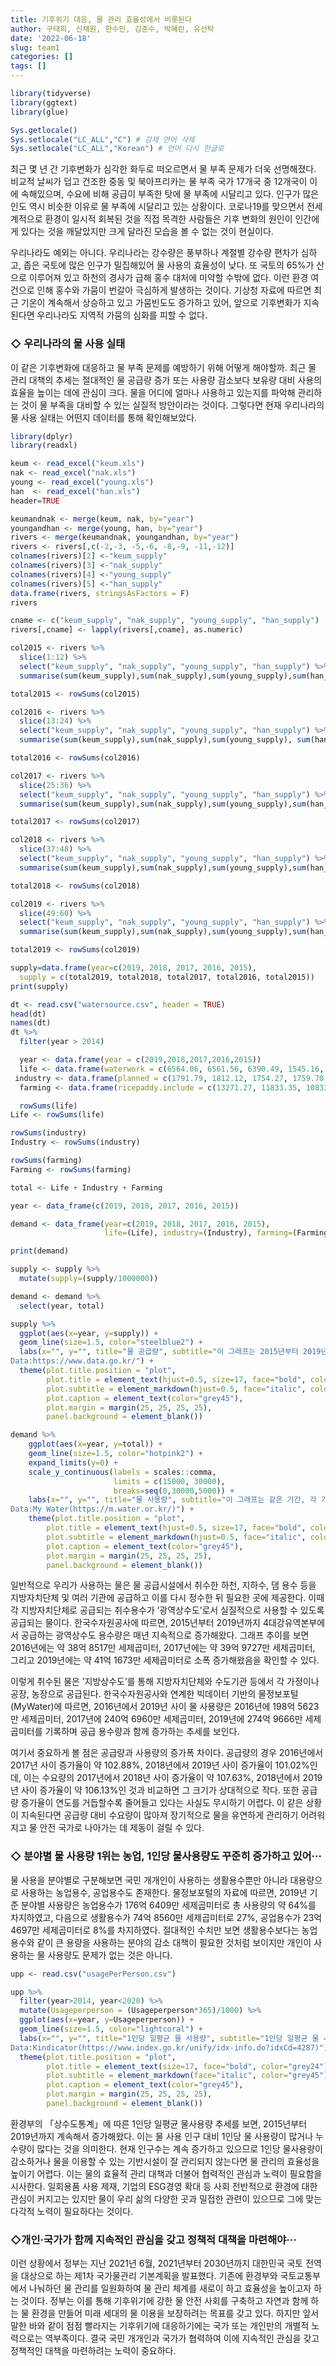 ```yaml
---
title: 기후위기 대응, 물 관리 효율성에서 비롯된다
author: 구태희, 신채원, 한수민, 김준수, 박혜린, 유선탁
date: '2022-06-18'
slug: team1
categories: []
tags: []
---
```



```r
library(tidyverse)
library(ggtext)
library(glue)

Sys.getlocale()
Sys.setlocale("LC_ALL","C") # 강제 언어 삭제
Sys.setlocale("LC_ALL","Korean") # 언어 다시 한글로
```


최근 몇 년 간 기후변화가 심각한 화두로 떠오르면서 물 부족 문제가 더욱 선명해졌다. 비교적 날씨가 덥고 건조한 중동 및 북아프리카는 물 부족 국가 17개국 중 12개국이 이에 속해있으며, 수요에 비해 공급이 부족한 탓에 물 부족에 시달리고 있다. 인구가 많은 인도 역시 비슷한 이유로 물 부족에 시달리고 있는 상황이다. 코로나19를 맞으면서 전세계적으로 환경이 일시적 회복된 것을 직접 목격한 사람들은 기후 변화의 원인이 인간에게 있다는 것을 깨달았지만 크게 달라진 모습을 볼 수 없는 것이 현실이다.

우리나라도 예외는 아니다. 우리나라는 강수량은 풍부하나 계절별 강수량 편차가 심하고, 좁은 국토에 많은 인구가 밀집해있어 물 사용의 효율성이 낮다. 또 국토의 65%가 산으로 이루어져 있고 하천의 경사가 급해 홍수 대처에 미약할 수밖에 없다. 이런 환경 여건으로 인해 홍수와 가뭄이 번갈아 극심하게 발생하는 것이다. 기상청 자료에 따르면 최근 기온이 계속해서 상승하고 있고 가뭄빈도도 증가하고 있어, 앞으로 기후변화가 지속된다면 우리나라도 지역적 가뭄의 심화를 피할 수 없다.

### ◇ 우리나라의 물 사용 실태

이 같은 기후변화에 대응하고 물 부족 문제를 예방하기 위해 어떻게 해야할까. 최근 물 관리 대책의 추세는 절대적인 물 공급량 증가 또는 사용량 감소보다 보유량 대비 사용의 효율을 높이는 데에 관심이 크다. 물을 어디에 얼마나 사용하고 있는지를 파악해 관리하는 것이 물 부족을 대비할 수 있는 실질적 방안이라는 것이다. 그렇다면 현재 우리나라의 물 사용 실태는 어떤지 데이터를 통해 확인해보았다.


```r
library(dplyr)
library(readxl)

keum <- read_excel("keum.xls")
nak <- read_excel("nak.xls")
young <- read_excel("young.xls")
han  <- read_excel("han.xls")
header=TRUE

keumandnak <- merge(keum, nak, by="year")
youngandhan <- merge(young, han, by="year")
rivers <- merge(keumandnak, youngandhan, by="year")
rivers <- rivers[,c(-2,-3, -5,-6, -8,-9, -11,-12)]
colnames(rivers)[2] <-"keum_supply"
colnames(rivers)[3] <-"nak_supply"
colnames(rivers)[4] <-"young_supply"
colnames(rivers)[5] <-"han_supply"
data.frame(rivers, stringsAsFactors = F)
rivers

cname <- c("keum_supply", "nak_supply", "young_supply", "han_supply")
rivers[,cname] <- lapply(rivers[,cname], as.numeric)

col2015 <- rivers %>% 
  slice(1:12) %>%
  select("keum_supply", "nak_supply", "young_supply", "han_supply") %>%
  summarise(sum(keum_supply),sum(nak_supply),sum(young_supply),sum(han_supply))

total2015 <- rowSums(col2015)

col2016 <- rivers %>% 
  slice(13:24) %>%
  select("keum_supply", "nak_supply", "young_supply", "han_supply") %>%
  summarise(sum(keum_supply),sum(nak_supply),sum(young_supply), sum(han_supply))

total2016 <- rowSums(col2016)

col2017 <- rivers %>% 
  slice(25:36) %>%
  select("keum_supply", "nak_supply", "young_supply", "han_supply") %>%
  summarise(sum(keum_supply),sum(nak_supply),sum(young_supply),sum(han_supply))

total2017 <- rowSums(col2017)

col2018 <- rivers %>% 
  slice(37:48) %>%
  select("keum_supply", "nak_supply", "young_supply", "han_supply") %>%
  summarise(sum(keum_supply),sum(nak_supply),sum(young_supply),sum(han_supply))

total2018 <- rowSums(col2018)

col2019 <- rivers %>% 
  slice(49:60) %>%
  select("keum_supply", "nak_supply", "young_supply", "han_supply") %>%
  summarise(sum(keum_supply),sum(nak_supply),sum(young_supply),sum(han_supply))

total2019 <- rowSums(col2019)

supply=data.frame(year=c(2019, 2018, 2017, 2016, 2015),
  supply = c(total2019, total2018, total2017, total2016, total2015))
print(supply)
```


```r
dt <- read.csv("watersource.csv", header = TRUE)
head(dt)
names(dt)
dt %>% 
  filter(year > 2014)

  year <- data.frame(year = c(2019,2018,2017,2016,2015)) 
  life <- data.frame(waterwork = c(6564.06, 6561.56, 6390.49, 1545.16, 7728.80), non.water.supply = c(29.42, 32.9, 37.84, 9.63, 136.48), etc = c(892.12, 913.11, 1101.13, 279.93, 1723.23)) 
 industry <- data.frame(planned = c(1791.79, 1812.12, 1754.27, 1759.70, 1817.11), groundwater = c(124.27, 127.79, 127.48, 121.06, 117.4), river = c(430.91, 439.36, 593.17, 843.34, 810.58)) 
  farming <- data.frame(ricepaddy.include = c(13271.27, 11833.35, 10833.92, 12061.24, 11474.69), farm.include = c(4073.79, 3866.53, 2986.76, 3019.58, 3282.16), stockbreed = c(319.03, 321.07, 244.54, 216.59, 173.46))
```

```r
  rowSums(life)
Life <- rowSums(life)

rowSums(industry)
Industry <- rowSums(industry)

rowSums(farming)
Farming <- rowSums(farming)

total <- Life + Industry + Farming

year <- data_frame(c(2019, 2018, 2017, 2016, 2015))

demand <- data_frame(year=c(2019, 2018, 2017, 2016, 2015),
                     life=(Life), industry=(Industry), farming=(Farming), total=(total))

print(demand)
```


```r
supply <- supply %>%
  mutate(supply=(supply/1000000))
```

```r
demand <- demand %>%
  select(year, total)
```


```r
supply %>%
  ggplot(aes(x=year, y=supply)) +
  geom_line(size=1.5, color="steelblue2") +
  labs(x="", y="", title="물 공급량", subtitle="이 그래프는 2015년부터 2019년까지 4대강유역본부에서 공급하는 광역상수도 용수량을 나타낸다. <br> 이에 따르면 물 공급량은 매년 증가하고 있다. 그러나 **101% 또는 102%의 낮은 증가율**을 보인다.", caption="unit = million (m^3)
Data:https://www.data.go.kr/") +
  theme(plot.title.position = "plot",
        plot.title = element_text(hjust=0.5, size=17, face="bold", color="grey24"),
        plot.subtitle = element_markdown(hjust=0.5, face="italic", color="grey45"),
        plot.caption = element_text(color="grey45"),
        plot.margin = margin(25, 25, 25, 25),
        panel.background = element_blank())
```

```r
demand %>%
    ggplot(aes(x=year, y=total)) +
    geom_line(size=1.5, color="hotpink2") +
    expand_limits(y=0) +
    scale_y_continuous(labels = scales::comma,
                       limits = c(15000, 30000),
                       breaks=seq(0,30000,5000)) +
    labs(x="", y="", title="물 사용량", subtitle="이 그래프는 같은 기간, 각 가정이나 공장, 농장으로 공급되어 사용되는 물의 양을 나타낸다. <br> 물 사용량은 위의 **물 공급량보다 높은 107%와 106%의 비율**로 증가 추세를 보인다.", caption="unit=million(m^3)
Data:My Water(https://m.water.or.kr/)") +
    theme(plot.title.position = "plot",
        plot.title = element_text(hjust=0.5, size=17, face="bold", color="grey24"),
        plot.subtitle = element_markdown(hjust=0.5, face="italic", color="grey45"),
        plot.caption = element_text(color="grey45"),
        plot.margin = margin(25, 25, 25, 25),
        panel.background = element_blank())
```

일반적으로 우리가 사용하는 물은 물 공급시설에서 취수한 하천, 지하수, 댐 용수 등을 지방자치단체 및 여러 기관에 공급하고 이를 다시 정수한 뒤 필요한 곳에 제공한다. 이때 각 지방자치단체로 공급되는 취수용수가 ‘광역상수도’로서 실질적으로 사용할 수 있도록 공급되는 물이다. 한국수자원공사에 따르면, 2015년부터 2019년까지 4대강유역본부에서 공급하는 광역상수도 용수량은 매년 지속적으로 증가해왔다. 그래프 추이를 보면 2016년에는 약 38억 8517만 세제곱미터, 2017년에는 약 39억 9727만 세제곱미터, 그리고 2019년에는 약 41억 1673만 세제곱미터로 소폭 증가해왔음을 확인할 수 있다.

이렇게 취수된 물은 ‘지방상수도’를 통해 지방자치단체와 수도기관 등에서 각 가정이나 공장, 농장으로 공급된다. 한국수자원공사와 연계한 빅데이터 기반의 물정보포털(MyWater)에 따르면, 2016년에서 2019년 사이 물 사용량은 2016년에 198억 5623만 세제곱미터, 2017년에 240억 6960만 세제곱미터, 2019년에 274억 9666만 세제곱미터를 기록하며 공급 용수량과 함께 증가하는 추세를 보인다.

여기서 중요하게 볼 점은 공급량과 사용량의 증가폭 차이다. 공급량의 경우 2016년에서 2017년 사이 증가율이 약 102.88%, 2018년에서 2019년 사이 증가율이 101.02%인데, 이는 수요량의 2017년에서 2018년 사이 증가율이 약 107.63%, 2018년에서 2019년 사이 증가율이 약 106.13%인 것과 비교하면 그 크기가 상대적으로 작다. 또한 공급량 증가율이 연도를 거듭할수록 줄어들고 있다는 사실도 무시하기 어렵다. 이 같은 상황이 지속된다면 공급량 대비 수요량이 많아져 장기적으로 물을 유연하게 관리하기 어려워지고 물 안전 국가로 나아가는 데 제동이 걸릴 수 있다.

### ◇ 분야별 물 사용량 1위는 농업, 1인당 물사용량도 꾸준히 증가하고 있어···

물 사용을 분야별로 구분해보면 국민 개개인이 사용하는 생활용수뿐만 아니라 대용량으로 사용하는 농업용수, 공업용수도 존재한다. 물정보포털의 자료에 따르면, 2019년 기준 분야별 사용량은 농업용수가 176억 6409만 세제곱미터로 총 사용량의 약 64%를 차지하였고, 다음으로 생활용수가 74억 8560만 세제곱미터로 27%, 공업용수가 23억 4697만 세제곱미터로 8%를 차지하였다. 절대적인 수치만 보면 생활용수보다는 농업용수와 같이 큰 용량을 사용하는 분야의 감소 대책이 필요한 것처럼 보이지만 개인이 사용하는 물 사용량도 문제가 없는 것은 아니다.

```r
upp <- read.csv("usagePerPerson.csv")
```

```r
upp %>%
  filter(year>2014, year<2020) %>%
  mutate(Usageperperson = (Usageperperson*365)/1000) %>%
  ggplot(aes(x=year, y=Usageperperson)) +
  geom_line(size=1.5, color="lightcoral") +
  labs(x="", y="", title="1인당 일평균 물 사용량", subtitle="1인당 일평균 물 사용량은 물 사용 인구 대비 일평균 생활용수 사용량을 의미한다. <br> 그 추세를 보면, **2015년부터 2019년까지 계속 증가하는 모습**을 보인다.", caption="Unit=(m^3)
Data:Kindicator(https://www.index.go.kr/unify/idx-info.do?idxCd=4287)")+
  theme(plot.title.position = "plot",
        plot.title = element_text(size=17, face="bold", color="grey24"),
        plot.subtitle = element_markdown(face="italic", color="grey45"),
        plot.caption = element_text(color="grey45"),
        plot.margin = margin(25, 25, 25, 25),
        panel.background = element_blank())
```

환경부의 「상수도통계」에 따른 1인당 일평균 물사용량 추세를 보면, 2015년부터 2019년까지 계속해서 증가해왔다. 이는 물 사용 인구 대비 1인당 물 사용량이 많거나 누수량이 많다는 것을 의미한다. 현재 인구수는 계속 증가하고 있으므로 1인당 물사용량이 감소하거나 물을 이용할 수 있는 기반시설이 잘 관리되지 않는다면 물 관리의 효율성을 높이기 어렵다. 이는 물의 효율적 관리 대책과 더불어 협력적인 관심과 노력이 필요함을 시사한다. 일회용품 사용 제재, 기업의 ESG경영 확대 등 사회 전반적으로 환경에 대한 관심이 커지고는 있지만 물이 우리 삶의 다양한 곳과 밀접한 관련이 있으므로 그에 맞는 다각적 노력이 필요하다는 것이다.

### ◇개인·국가가 함께 지속적인 관심을 갖고 정책적 대책을 마련해야···

이런 상황에서 정부는 지난 2021년 6월, 2021년부터 2030년까지 대한민국 국토 전역을 대상으로 하는 제1차 국가물관리 기본계획을 발표했다. 기존에 환경부와 국토교통부에서 나눠하던 물 관리를 일원화하여 물 관리 체계를 새로이 하고 효율성을 높이고자 하는 것이다. 정부는 이를 통해 기후위기에 강한 물 안전 사회를 구축하고 자연과 함께 하는 물 환경을 만들어 미래 세대의 물 이용을 보장하려는 목표를 갖고 있다. 하지만 앞서 말한 바와 같이 점점 빨라지는 기후위기에 대응하기에는 국가 또는 개인만의 개별적 노력으로는 역부족이다. 결국 국민 개개인과 국가가 협력하여 이에 지속적인 관심을 갖고 정책적인 대책을 마련하려는 노력이 중요하다.

